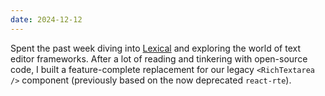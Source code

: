 ```yaml
---
date: 2024-12-12
---
```


Spent the past week diving into [Lexical](https://lexical.dev/) and exploring
the world of text editor frameworks. After a lot of reading and tinkering with
open-source code, I built a feature-complete replacement for our legacy
`<RichTextarea />` component (previously based on the now deprecated
`react-rte`).

<ImageContainer caption='The live component in our design system playground.'>
  <Image
    alt=''
    src='/images/updates/new-richtextarea.png'
    width={1220}
    height={478}
    blurDataURL='/images/updates/new-richtextarea.png'
    placeholder='blur'
    quality={95}
  />
</ImageContainer>
